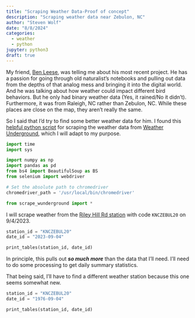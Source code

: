 ```yaml
---
title: "Scraping Weather Data-Proof of concept"
description: "Scraping weather data near Zebulon, NC"
author: "Steven Wolf"
date: "8/8/2024"
categories:
  - weather
  - python
jupyter: python3
draft: true
---
```


My friend, [Ben Leese](https://benleese.com), was telling me about his most recent project. He has a passion for going through old naturalist's notebooks and pulling out data from the depths of that analog mess and bringing it into the digital world. And he was talking about how weather could impact different bird behaviors. But he only had binary weather data (Yes, it rained/No it didn't). Furthermore, it was from Raleigh, NC rather than Zebulon, NC. While these places are close on the map, they aren't really the same.

So I said that I'd try to find some better weather data for him. I found this [helpful python script](https://zperzan.github.io/projects/scrape-weather-underground/) for scraping the weather data from [Weather Underground](https://www.wunderground.com), which I will adapt to my purpose.

```python
import time
import sys

import numpy as np
import pandas as pd
from bs4 import BeautifulSoup as BS
from selenium import webdriver

# Set the absolute path to chromedriver
chromedriver_path = '/usr/local/bin/chromedriver'

from scrape_wunderground import *
```

I will scrape weather from the [Riley Hill Rd station](https://www.wunderground.com/dashboard/pws/KNCZEBUL20?cm_ven=localwx_pwsdash) with code `KNCZEBUL20` on 9/4/2023.

```python
station_id = "KNCZEBUL20"
date_id = "2023-09-04"

print_tables(station_id, date_id)
```

In principle, this pulls out ***so much more*** than the data that I'll need. I'll need to do some processing to get daily summary statistics.

That being said, I'll have to find a different weather station because this one seems somewhat new.

```python
station_id = "KNCZEBUL20"
date_id = "1976-09-04"

print_tables(station_id, date_id)
```
